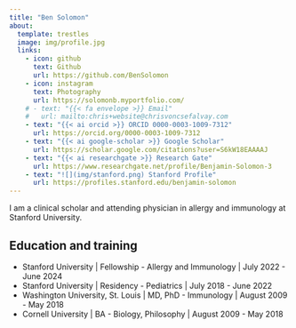 ```yaml
---
title: "Ben Solomon"
about:
  template: trestles
  image: img/profile.jpg
  links:
    - icon: github
      text: Github
      url: https://github.com/BenSolomon
    - icon: instagram
      text: Photography
      url: https://solomonb.myportfolio.com/
    # - text: "{{< fa envelope >}} Email"
    #   url: mailto:chris+website@chrisvoncsefalvay.com
    - text: "{{< ai orcid >}} ORCID 0000-0003-1009-7312"
      url: https://orcid.org/0000-0003-1009-7312
    - text: "{{< ai google-scholar >}} Google Scholar"
      url: https://scholar.google.com/citations?user=S6kW18EAAAAJ
    - text: "{{< ai researchgate >}} Research Gate"
      url: https://www.researchgate.net/profile/Benjamin-Solomon-3
    - text: "![](img/stanford.png) Stanford Profile"
      url: https://profiles.stanford.edu/benjamin-solomon
---
```


I am a clinical scholar and attending physician in allergy and immunology at Stanford University. 

## Education and training

- Stanford University \| Fellowship - Allergy and Immunology \| July 2022 - June 2024
- Stanford University \| Residency - Pediatrics \| July 2018 - June 2022
- Washington University, St. Louis \| MD, PhD - Immunology \| August 2009 - May 2018
- Cornell University \| BA - Biology, Philosophy \| August 2009 - May 2018



